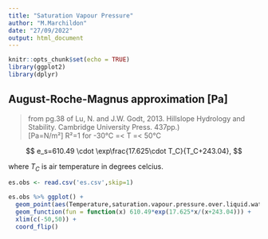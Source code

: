 ```yaml
---
title: "Saturation Vapour Pressure"
author: "M.Marchildon"
date: "27/09/2022"
output: html_document
---
```


```r
knitr::opts_chunk$set(echo = TRUE)
library(ggplot2)
library(dplyr)
```

## August-Roche-Magnus approximation [Pa]
> from pg.38 of Lu, N. and J.W. Godt, 2013. Hillslope Hydrology and Stability. Cambridge University Press. 437pp.) \
> [Pa=N/m²] R²=1 for -30°C =< T =< 50°C

$$ 
  e_s=610.49 \cdot \exp\frac{17.625\cdot T_C}{T_C+243.04},
$$

where $T_C$ is air temperature in degrees celcius.


```r
es.obs <- read.csv('es.csv',skip=1)

es.obs %>% ggplot() +
  geom_point(aes(Temperature,saturation.vapour.pressure.over.liquid.water)) +
  geom_function(fun = function(x) 610.49*exp(17.625*x/(x+243.04))) +
  xlim(c(-50,50)) +
  coord_flip()
  
```
